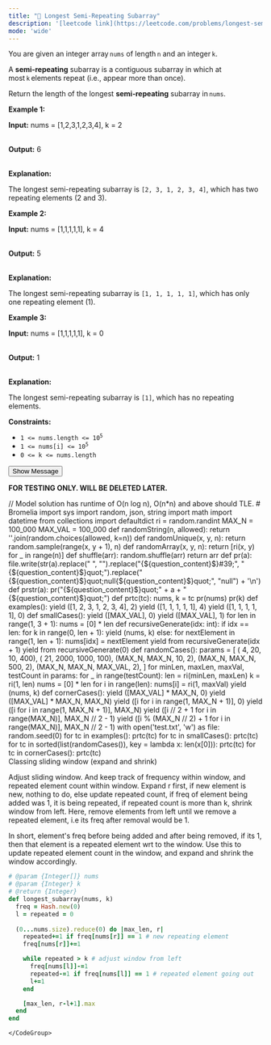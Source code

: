 ```yaml
---
title: "🧀 Longest Semi-Repeating Subarray"
description: '[leetcode link](https://leetcode.com/problems/longest-semi-repeating-subarray/description/)'
mode: 'wide'
---
```

<Tabs>
  <Tab title="Question" icon="circle-question" iconType="regular">
    <Card>
      <p>You are given an integer array <code>nums</code> of length <code>n</code> and an integer <code>k</code>.</p>  <p>A <strong>semi‑repeating</strong> subarray is a contiguous subarray in which at most <code>k</code> elements repeat (i.e., appear more than once).</p>  <p>Return the length of the longest <strong>semi‑repeating</strong> subarray in <code>nums</code>.</p>   <p><strong class="example">Example 1:</strong></p>  <div class="example-block"> <p><strong>Input:</strong> <span class="example-io">nums = [1,2,3,1,2,3,4], k = 2</span></p>  <p><br/> <strong>Output:</strong> <span class="example-io">6</span></p>  <p><br/> <strong>Explanation:</strong></p>  <p>The longest semi-repeating subarray is <code>[2, 3, 1, 2, 3, 4]</code>, which has two repeating elements (2 and 3).</p> </div>  <p><strong class="example">Example 2:</strong></p>  <div class="example-block"> <p><strong>Input:</strong> <span class="example-io">nums = [1,1,1,1,1], k = 4</span></p>  <p><br/> <strong>Output:</strong> <span class="example-io">5</span></p>  <p><br/> <strong>Explanation:</strong></p>  <p>The longest semi-repeating subarray is <code>[1, 1, 1, 1, 1]</code>, which has only one repeating element (1).</p> </div>  <p><strong class="example">Example 3:</strong></p>  <div class="example-block"> <p><strong>Input:</strong> <span class="example-io">nums = [1,1,1,1,1], k = 0</span></p>  <p><br/> <strong>Output:</strong> <span class="example-io">1</span></p>  <p><br/> <strong>Explanation:</strong></p>  <p>The longest semi-repeating subarray is <code>[1]</code>, which has no repeating elements.</p> </div>   <p><strong>Constraints:</strong></p>  <ul>  <li><code>1 &lt;= nums.length &lt;= 10<sup>5</sup></code></li>  <li><code>1 &lt;= nums[i] &lt;= 10<sup>5</sup></code></li>  <li><code>0 &lt;= k &lt;= nums.length</code></li> </ul>   <style type="text/css">.spoilerbutton &lbrace;display:block; border:dashed; padding: 0px 0px; margin:10px 0px; font-size:150%; font-weight: bold; color:#000000; background-color:cyan; outline:0; &rbrace; .spoiler &lbrace;overflow:hidden;&rbrace; .spoiler > div &lbrace;-webkit-transition: all 0s ease;-moz-transition: margin 0s ease;-o-transition: all 0s ease;transition: margin 0s ease;&rbrace; .spoilerbutton[value="Show Message"] + .spoiler > div &lbrace;margin-top:-2000%;&rbrace; .spoilerbutton[value="Hide Message"] + .spoiler &lbrace;padding:5px;&rbrace; </style> <input class="spoilerbutton" onclick="this.value=this.value=='Show Message'?'Hide Message':'Show Message';" type="button" value="Show Message" /> <div class="spoiler"> <div> <p><strong>FOR TESTING ONLY. WILL BE DELETED LATER.</strong></p> // Model solution has runtime of O(n log n), O(n*n) and above should TLE.   # Bromelia  import sys import random, json, string import math import datetime from collections import defaultdict ri = random.randint  MAX_N   = 100_000 MAX_VAL = 100_000  def randomString(n, allowed):     return &#39;&#39;.join(random.choices(allowed, k=n))  def randomUnique(x, y, n):     return random.sample(range(x, y + 1), n)  def randomArray(x, y, n):     return [ri(x, y) for _ in range(n)]  def shuffle(arr):     random.shuffle(arr)     return arr  def pr(a):     file.write(str(a).replace(&quot; &quot;, &quot;&quot;).replace(&quot;{${question_content}$}#39;&quot;, &quot;{${question_content}$}quot;&quot;).replace(&quot;{${question_content}$}quot;null{${question_content}$}quot;&quot;, &quot;null&quot;) + &#39;\n&#39;)  def prstr(a):     pr(&quot;{${question_content}$}quot;&quot; + a + &quot;{${question_content}$}quot;&quot;)   def prtc(tc):     nums, k = tc     pr(nums)     pr(k)      def examples():     yield ([1, 2, 3, 1, 2, 3, 4], 2)     yield ([1, 1, 1, 1, 1], 4)     yield ([1, 1, 1, 1, 1], 0)  def smallCases():     yield ([MAX_VAL], 0)     yield ([MAX_VAL], 1)      for len in range(1, 3 + 1):         nums = [0] * len          def recursiveGenerate(idx: int):             if idx == len:                 for k in range(0, len + 1):                     yield (nums, k)             else:                 for nextElement in range(1, len + 1):                     nums[idx] = nextElement                     yield from recursiveGenerate(idx + 1)          yield from recursiveGenerate(0)  def randomCases():     params = [         (    4,    20,      10, 400),         (   21,  2000,    1000, 100),         (MAX_N, MAX_N,      10,   2),         (MAX_N, MAX_N,     500,   2),         (MAX_N, MAX_N, MAX_VAL,   2),     ]     for minLen, maxLen, maxVal, testCount in params:         for _ in range(testCount):             len = ri(minLen, maxLen)             k = ri(1, len)              nums = [0] * len             for i in range(len):                 nums[i] = ri(1, maxVal)                      yield (nums, k)  def cornerCases():     yield ([MAX_VAL] * MAX_N, 0)     yield ([MAX_VAL] * MAX_N, MAX_N)     yield ([i for i in range(1, MAX_N + 1)], 0)     yield ([i for i in range(1, MAX_N + 1)], MAX_N)     yield ([i // 2 + 1 for i in range(MAX_N)], MAX_N // 2 - 1)     yield ([i % (MAX_N // 2) + 1 for i in range(MAX_N)], MAX_N // 2 - 1)   with open(&#39;test.txt&#39;, &#39;w&#39;) as file:     random.seed(0)     for tc in examples(): prtc(tc)     for tc in smallCases(): prtc(tc)     for tc in sorted(list(randomCases()), key = lambda x: len(x[0])): prtc(tc)     for tc in cornerCases(): prtc(tc)  </div> </div> 
    </Card>
  </Tab>
  <Tab title="Solution" icon="lightbulb" iconType="regular" >
    <Card>
      Classing sliding window (expand and shrink)

Adjust sliding window. And keep track of frequency within window, and repeated element count within window. Expand r first, if new element is new, nothing to do, else update repeated count, if freq of element being added was 1, it is being repeated, if repeated count is more than k, shrink window from left. Here, remove elements from left until we remove a repeated element, i.e its freq after removal would be 1.

In short, element's freq before being added and after being removed, if its 1, then that element is a repeated element wrt to the window. Use this to update repeated element count in the window, and expand and shrink the window accordingly.
</Card>
  <Expandable title="code">
    <CodeGroup dropdown>
```ruby title="Longest Semi-Repeating Subarray" lines
# @param {Integer[]} nums
# @param {Integer} k
# @return {Integer}
def longest_subarray(nums, k)
  freq = Hash.new(0)
  l = repeated = 0
  
  (0...nums.size).reduce(0) do |max_len, r|
    repeated+=1 if freq[nums[r]] == 1 # new repeating element
    freq[nums[r]]+=1

    while repeated > k # adjust window from left
      freq[nums[l]]-=1
      repeated-=1 if freq[nums[l]] == 1 # repeated element going out
      l+=1
    end

    [max_len, r-l+1].max
  end
end
```
    </CodeGroup>
  </Expandable>
  </Tab>
</Tabs>